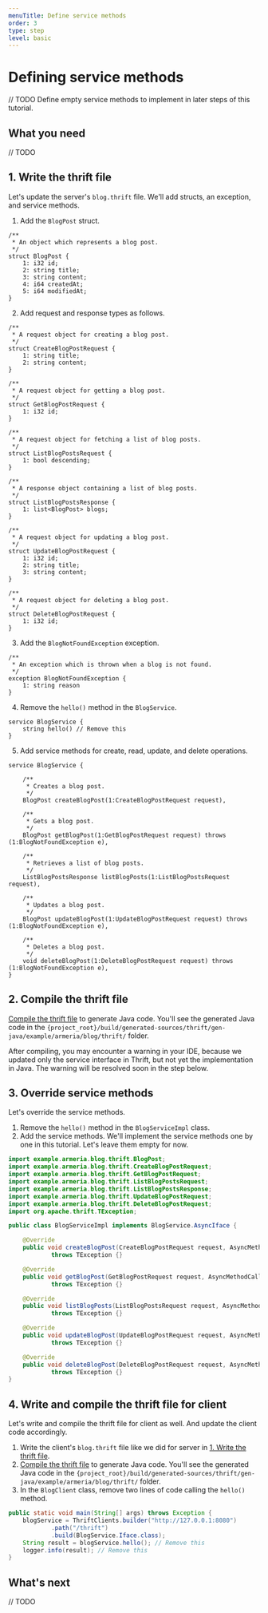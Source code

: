 ```yaml
---
menuTitle: Define service methods
order: 3
type: step
level: basic
---
```


# Defining service methods

// TODO
Define empty service methods to implement in later steps of this tutorial.

<TutorialSteps current={3} />

## What you need

// TODO

## 1. Write the thrift file

Let's update the server's `blog.thrift` file.
We'll add structs, an exception, and service methods.

1. Add the `BlogPost` struct.
  ```thrift filename=blog.thrift
  /**
   * An object which represents a blog post.
   */
  struct BlogPost {
      1: i32 id;
      2: string title;
      3: string content;
      4: i64 createdAt;
      5: i64 modifiedAt;
  }
  ```
2. Add request and response types as follows.
  ```thrift filename=blog.thrift
  /**
   * A request object for creating a blog post.
   */
  struct CreateBlogPostRequest {
      1: string title;
      2: string content;
  }

  /**
   * A request object for getting a blog post.
   */
  struct GetBlogPostRequest {
      1: i32 id;
  }

  /**
   * A request object for fetching a list of blog posts.
   */
  struct ListBlogPostsRequest {
      1: bool descending;
  }

  /**
   * A response object containing a list of blog posts.
   */
  struct ListBlogPostsResponse {
      1: list<BlogPost> blogs;
  }

  /**
   * A request object for updating a blog post.
   */
  struct UpdateBlogPostRequest {
      1: i32 id;
      2: string title;
      3: string content;
  }

  /**
   * A request object for deleting a blog post.
   */
  struct DeleteBlogPostRequest {
      1: i32 id;
  }
  ```
3. Add the `BlogNotFoundException` exception.
  ```thrift filename=blog.thrift
  /**
   * An exception which is thrown when a blog is not found.
   */
  exception BlogNotFoundException {
      1: string reason
  }
  ```
4. Remove the `hello()` method in the `BlogService`.
  ```thrift filename=blog.thrift
  service BlogService {
      string hello() // Remove this
  }
  ```
5. Add service methods for create, read, update, and delete operations.
  ```thrift filename=blog.thrift
  service BlogService {

      /**
       * Creates a blog post.
       */
      BlogPost createBlogPost(1:CreateBlogPostRequest request),

      /**
       * Gets a blog post.
       */
      BlogPost getBlogPost(1:GetBlogPostRequest request) throws (1:BlogNotFoundException e),

      /**
       * Retrieves a list of blog posts.
       */
      ListBlogPostsResponse listBlogPosts(1:ListBlogPostsRequest request),

      /**
       * Updates a blog post.
       */
      BlogPost updateBlogPost(1:UpdateBlogPostRequest request) throws (1:BlogNotFoundException e),

      /**
       * Deletes a blog post.
       */
      void deleteBlogPost(1:DeleteBlogPostRequest request) throws (1:BlogNotFoundException e),
  }
  ```

## 2. Compile the thrift file

[Compile the thrift file](/tutorials/thrift/blog/create-service#2-compile-the-thrift-file) to generate Java code.
You'll see the generated Java code in the `{project_root}/build/generated-sources/thrift/gen-java/example/armeria/blog/thrift/` folder.

After compiling, you may encounter a warning in your IDE, because we updated only the service interface in Thrift, but not yet the implementation in Java.
The warning will be resolved soon in the step below.

## 3. Override service methods

Let's override the service methods.

1. Remove the `hello()` method in the `BlogServiceImpl` class.
2. Add the service methods.
  We'll implement the service methods one by one in this tutorial.
  Let's leave them empty for now.
```java filename=BlogServiceImpl.java
import example.armeria.blog.thrift.BlogPost;
import example.armeria.blog.thrift.CreateBlogPostRequest;
import example.armeria.blog.thrift.GetBlogPostRequest;
import example.armeria.blog.thrift.ListBlogPostsRequest;
import example.armeria.blog.thrift.ListBlogPostsResponse;
import example.armeria.blog.thrift.UpdateBlogPostRequest;
import example.armeria.blog.thrift.DeleteBlogPostRequest;
import org.apache.thrift.TException;

public class BlogServiceImpl implements BlogService.AsyncIface {

    @Override
    public void createBlogPost(CreateBlogPostRequest request, AsyncMethodCallback<BlogPost> resultHandler)
            throws TException {}

    @Override
    public void getBlogPost(GetBlogPostRequest request, AsyncMethodCallback<BlogPost> resultHandler)
            throws TException {}

    @Override
    public void listBlogPosts(ListBlogPostsRequest request, AsyncMethodCallback<ListBlogPostsResponse> resultHandler)
            throws TException {}

    @Override
    public void updateBlogPost(UpdateBlogPostRequest request, AsyncMethodCallback<BlogPost> resultHandler)
            throws TException {}

    @Override
    public void deleteBlogPost(DeleteBlogPostRequest request, AsyncMethodCallback<Void> resultHandler)
            throws TException {}
}
```

## 4. Write and compile the thrift file for client

Let's write and compile the thrift file for client as well.
And update the client code accordingly.

1. Write the client's `blog.thrift` file like we did for server in [1. Write the thrift file](#1-write-the-thrift-file).
2. [Compile the thrift file](/tutorials/thrift/blog/create-service#2-compile-the-thrift-file) to generate Java code.
  You'll see the generated Java code in the `{project_root}/build/generated-sources/thrift/gen-java/example/armeria/blog/thrift/` folder.
3. In the `BlogClient` class, remove two lines of code calling the `hello()` method.
  ```java filename=BlogClient.java
  public static void main(String[] args) throws Exception {
      blogService = ThriftClients.builder("http://127.0.0.1:8080")
              .path("/thrift")
              .build(BlogService.Iface.class);
      String result = blogService.hello(); // Remove this
      logger.info(result); // Remove this
  }
  ```

## What's next

// TODO